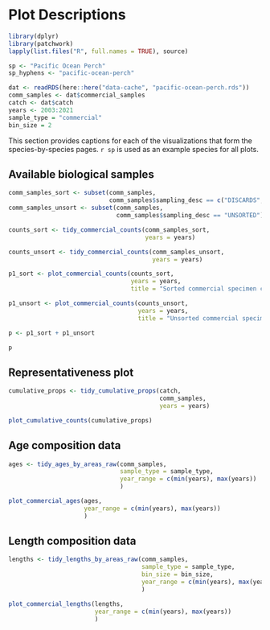 \clearpage

# Plot Descriptions {#sec:plot-descriptions}

```r

library(dplyr)
library(patchwork)
lapply(list.files("R", full.names = TRUE), source)

sp <- "Pacific Ocean Perch"
sp_hyphens <- "pacific-ocean-perch"

dat <- readRDS(here::here("data-cache", "pacific-ocean-perch.rds"))
comm_samples <- dat$commercial_samples
catch <- dat$catch
years <- 2003:2021
sample_type = "commercial"
bin_size = 2
```

This section provides captions for each of the visualizations that form the species-by-species pages.
`r sp` is used as an example species for all plots.

\clearpage

## Available biological samples {#sec:bio-samples}

```r

comm_samples_sort <- subset(comm_samples,
                            comm_samples$sampling_desc == c("DISCARDS", "KEEPERS"))
comm_samples_unsort <- subset(comm_samples,
                              comm_samples$sampling_desc == "UNSORTED")

counts_sort <- tidy_commercial_counts(comm_samples_sort,
                                      years = years)

counts_unsort <- tidy_commercial_counts(comm_samples_unsort,
                                        years = years)

p1_sort <- plot_commercial_counts(counts_sort,
                                  years = years,
                                  title = "Sorted commercial specimen counts")

p1_unsort <- plot_commercial_counts(counts_unsort,
                                    years = years,
                                    title = "Unsorted commercial specimen counts")

p <- p1_sort + p1_unsort

p

```

\clearpage

## Representativeness plot

```r

cumulative_props <- tidy_cumulative_props(catch, 
                                          comm_samples, 
                                          years = years)

plot_cumulative_counts(cumulative_props)


```


\clearpage

## Age composition data

```r
ages <- tidy_ages_by_areas_raw(comm_samples,
                               sample_type = sample_type,
                               year_range = c(min(years), max(years))
                               )

plot_commercial_ages(ages,
                     year_range = c(min(years), max(years))
                     )
```

\clearpage

## Length composition data

```r

lengths <- tidy_lengths_by_areas_raw(comm_samples,
                                     sample_type = sample_type,
                                     bin_size = bin_size,
                                     year_range = c(min(years), max(years))
                                     )

plot_commercial_lengths(lengths,
                        year_range = c(min(years), max(years))
                        )
```

\clearpage
